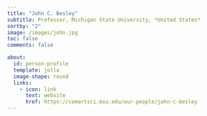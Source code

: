 ```yaml
---
title: "John C. Besley"
subtitle: Professor, Michigan State University, *United States*
sortby: "2"
image: /images/john.jpg
toc: false
comments: false

about:
  id: person-profile
  template: jolla
  image-shape: round
  links:
    - icon: link
      text: website
      href: https://comartsci.msu.edu/our-people/john-c-besley
---
```


::: {#person-profile}
:::
